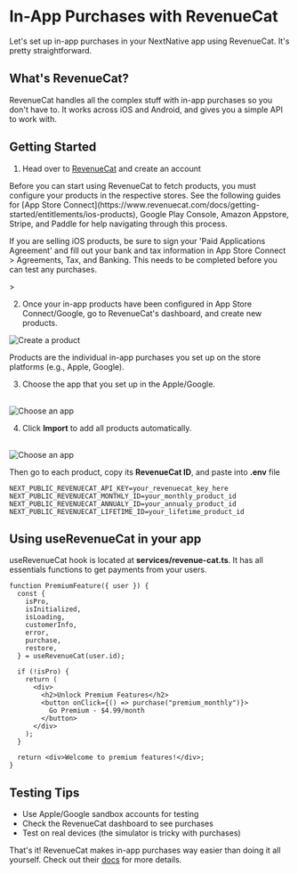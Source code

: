 
# In-App Purchases with RevenueCat

Let's set up in-app purchases in your NextNative app using RevenueCat. It's pretty straightforward.

## What's RevenueCat?

RevenueCat handles all the complex stuff with in-app purchases so you don't have to. It works across iOS and Android, and gives you a simple API to work with.

## Getting Started

1. Head over to [RevenueCat](https://www.revenuecat.com/) and create an account

<Callout>
  Before you can start using RevenueCat to fetch products, you must configure your products in the respective stores. See the following guides for [App Store Connect](https://www.revenuecat.com/docs/getting-started/entitlements/ios-products), Google Play Console, Amazon Appstore, Stripe, and Paddle for help navigating through this process.

If you are selling iOS products, be sure to sign your 'Paid Applications Agreement' and fill out your bank and tax information in App Store Connect > Agreements, Tax, and Banking. This needs to be completed before you can test any purchases.

</Callout>
>

2. Once your in-app products have been configured in App Store Connect/Google, go to RevenueCat's dashboard, and create new products.

<Image
  src="/purchases/create-product.png"
  alt="Create a product"
  width={900}
  height={900}
/>

<Callout>
  Products are the individual in-app purchases you set up on the store platforms
  (e.g., Apple, Google).
</Callout>

3. Choose the app that you set up in the Apple/Google.

<br />
<Image
  src="/purchases/choose-app.png"
  alt="Choose an app"
  width={900}
  height={900}
/>

4. Click **Import** to add all products automatically.

<br />
<Image
  src="/purchases/import-products.png"
  alt="Choose an app"
  width={900}
  height={900}
/>

Then go to each product, copy its **RevenueCat ID**, and paste into **.env** file

```
NEXT_PUBLIC_REVENUECAT_API_KEY=your_revenuecat_key_here
NEXT_PUBLIC_REVENUECAT_MONTHLY_ID=your_monthly_product_id
NEXT_PUBLIC_REVENUECAT_ANNUALY_ID=your_annualy_product_id
NEXT_PUBLIC_REVENUECAT_LIFETIME_ID=your_lifetime_product_id
```

## Using useRevenueCat in your app

useRevenueCat hook is located at **services/revenue-cat.ts**. It has all essentials functions to get payments from your users.

```tsx
function PremiumFeature({ user }) {
  const {
    isPro,
    isInitialized,
    isLoading,
    customerInfo,
    error,
    purchase,
    restore,
  } = useRevenueCat(user.id);

  if (!isPro) {
    return (
      <div>
        <h2>Unlock Premium Features</h2>
        <button onClick={() => purchase("premium_monthly")}>
          Go Premium - $4.99/month
        </button>
      </div>
    );
  }

  return <div>Welcome to premium features!</div>;
}
```

## Testing Tips

- Use Apple/Google sandbox accounts for testing
- Check the RevenueCat dashboard to see purchases
- Test on real devices (the simulator is tricky with purchases)

That's it! RevenueCat makes in-app purchases way easier than doing it all yourself. Check out their [docs](https://docs.revenuecat.com/docs) for more details.
